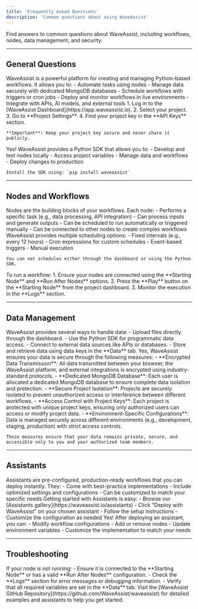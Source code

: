 ```yaml
---
title: 'Frequently Asked Questions'
description: 'Common questions about using WaveAssist'
---
```


Find answers to common questions about WaveAssist, including workflows, nodes, data management, and security.

---

## General Questions

<AccordionGroup>
  <Accordion icon="question" title="What is WaveAssist?">
    WaveAssist is a powerful platform for creating and managing Python-based workflows. It allows you to:
    - Automate tasks using nodes
    - Manage data securely with dedicated MongoDB databases
    - Schedule workflows with triggers or cron jobs
    - Deploy and monitor workflows in live environments
    - Integrate with APIs, AI models, and external tools
  </Accordion>

  <Accordion icon="key" title="How do I get my project key?">
    1. Log in to the [WaveAssist Dashboard](https://app.waveassist.io).
    2. Select your project.
    3. Go to **Project Settings**.
    4. Find your project key in the **API Keys** section.
    
    **Important**: Keep your project key secure and never share it publicly.
  </Accordion>

  <Accordion icon="code" title="Can I develop locally without using the dashboard?">
    Yes! WaveAssist provides a Python SDK that allows you to:
    - Develop and test nodes locally
    - Access project variables
    - Manage data and workflows
    - Deploy changes to production
    
    Install the SDK using: `pip install waveassist`
  </Accordion>
</AccordionGroup>

---

## Nodes and Workflows

<AccordionGroup>
  <Accordion icon="diagram-project" title="What are nodes in WaveAssist?">
    Nodes are the building blocks of your workflows. Each node:
    - Performs a specific task (e.g., data processing, API integration)
    - Can process inputs and generate outputs
    - Can be scheduled to run automatically or triggered manually
    - Can be connected to other nodes to create complex workflows
  </Accordion>

  <Accordion icon="clock" title="How do I schedule node execution?">
    WaveAssist provides multiple scheduling options:
    - Fixed intervals (e.g., every 12 hours)
    - Cron expressions for custom schedules
    - Event-based triggers
    - Manual execution
    
    You can set schedules either through the dashboard or using the Python SDK.
  </Accordion>

  

  <Accordion icon="play" title="How do I run a workflow?">
    To run a workflow:
    1. Ensure your nodes are connected using the **Starting Node** and **Run After Nodes** options.
    2. Press the **Play** button on the **Starting Node** from the project dashboard.
    3. Monitor the execution in the **Logs** section.
  </Accordion>
</AccordionGroup>

---

## Data Management

<AccordionGroup>
  <Accordion icon="database" title="How does data handling work?">
    WaveAssist provides several ways to handle data:
    - Upload files directly through the dashboard.
    - Use the Python SDK for programmatic data access.
    - Connect to external data sources like APIs or databases.
    - Store and retrieve data using data keys in the **Data** tab.
  </Accordion>

  <Accordion icon="lock" title="How does WaveAssist ensure my data is secure?">
    Yes, WaveAssist ensures your data is secure through the following measures:
    - **Encrypted Data Transmission**: All data transmitted between your browser, the WaveAssist platform, and external integrations is encrypted using industry-standard protocols.
    - **Dedicated MongoDB Database**: Each user is allocated a dedicated MongoDB database to ensure complete data isolation and protection.
    - **Secure Project Isolation**: Projects are securely isolated to prevent unauthorized access or interference between different workflows.
    - **Access Control with Project Keys**: Each project is protected with unique project keys, ensuring only authorized users can access or modify project data.
    - **Environment-Specific Configurations**: Data is managed securely across different environments (e.g., development, staging, production) with strict access controls.
    
    These measures ensure that your data remains private, secure, and accessible only to you and your authorized team members.
  </Accordion>
</AccordionGroup>

---

## Assistants

<AccordionGroup>
  <Accordion icon="sparkles" title="What are WaveAssist Assistants?">
    Assistants are pre-configured, production-ready workflows that you can deploy instantly. They:
    - Come with best-practice implementations
    - Include optimized settings and configurations
    - Can be customized to match your specific needs
  </Accordion>

  <Accordion icon="rocket" title="How do I get started with Assistants?">
    Getting started with Assistants is easy:
    - Browse our [Assistants gallery](https://waveassist.io/assistants)
    - Click "Deploy with WaveAssist" on your chosen assistant
    - Follow the setup instructions
    - Customize the configuration as needed
  </Accordion>

  <Accordion icon="gear" title="Can I customize an Assistant?">
    Yes! After deploying an assistant, you can:
    - Modify workflow configurations
    - Add or remove nodes
    - Update environment variables
    - Customize the implementation to match your needs
  </Accordion>
</AccordionGroup>

---

## Troubleshooting

<AccordionGroup>
  <Accordion icon="bug" title="Why is my node not running?">
    If your node is not running:
    - Ensure it is connected to the **Starting Node** or has a valid **Run After Nodes** configuration.
    - Check the **Logs** section for error messages or debugging information.
    - Verify that all required variables are set in the **Data** tab.
  </Accordion>

  <Accordion icon="help" title="Where can I find more examples?">
    Visit the [WaveAssist GitHub Repository](https://github.com/WaveAssist/waveassist) for detailed examples and assistants to help you get started.
  </Accordion>
</AccordionGroup>